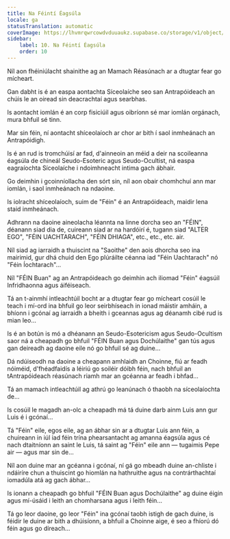 ```yaml
---
title: Na Féintí Éagsúla
locale: ga
statusTranslation: automatic
coverImage: https://lhvmrqwrcowdvduuaukz.supabase.co/storage/v1/object/public/strapi-uploads/small_cover-tratado-de-psicologia-revolucionaria.webp-5e15e1cec4e0ebebcde5d7fc7565d8fd.webp
sidebar:
    label: 10. Na Féintí Éagsúla
    order: 10
---
```

Níl aon fhéiniúlacht shainithe ag an Mamach Réasúnach ar a dtugtar fear go mícheart.

Gan dabht is é an easpa aontachta Síceolaíche seo san Antrapóideach an chúis le an oiread sin deacrachtaí agus searbhas.

Is aontacht iomlán é an corp fisiciúil agus oibríonn sé mar iomlán orgánach, mura bhfuil sé tinn.

Mar sin féin, ní aontacht shíceolaíoch ar chor ar bith í saol inmheánach an Antrapóidigh.

Is é an rud is tromchúisí ar fad, d'ainneoin an méid a deir na scoileanna éagsúla de chineál Seudo-Esoteric agus Seudo-Ocultist, ná easpa eagraíochta Síceolaíche i ndoimhneacht intima gach ábhair.

Go deimhin i gcoinníollacha den sórt sin, níl aon obair chomhchuí ann mar iomlán, i saol inmheánach na ndaoine.

Is iolracht shíceolaíoch, suim de "Féin" é an Antrapóideach, maidir lena staid inmheánach.

Adhrann na daoine aineolacha léannta na linne dorcha seo an "FÉIN", déanann siad dia de, cuireann siad ar na hardóirí é, tugann siad "ALTER EGO", "FÉIN UACHTARACH", "FÉIN DHIAGA", etc., etc., etc. air.

Níl siad ag iarraidh a thuiscint na "Saoithe" den aois dhorcha seo ina mairimid, gur dhá chuid den Ego plúráilte céanna iad "Féin Uachtarach" nó "Féin Íochtarach"...

Níl "FÉIN Buan" ag an Antrapóideach go deimhin ach iliomad "Féin" éagsúil Infridhaonna agus áiféiseach.

Tá an t-ainmhí intleachtúil bocht ar a dtugtar fear go mícheart cosúil le teach i mí-ord ina bhfuil go leor seirbhíseach in ionad máistir amháin, a bhíonn i gcónaí ag iarraidh a bheith i gceannas agus ag déanamh cibé rud is mian leo...

Is é an botún is mó a dhéanann an Seudo-Esotericism agus Seudo-Ocultism saor ná a cheapadh go bhfuil "FÉIN Buan agus Dochúlaithe" gan tús agus gan deireadh ag daoine eile nó go bhfuil sé ag duine...

Dá ndúiseodh na daoine a cheapann amhlaidh an Choinne, fiú ar feadh nóiméid, d'fhéadfaidís a léiriú go soiléir dóibh féin, nach bhfuil an tAntrapóideach réasúnach riamh mar an gcéanna ar feadh i bhfad...

Tá an mamach intleachtúil ag athrú go leanúnach ó thaobh na síceolaíochta de...

Is cosúil le magadh an-olc a cheapadh má tá duine darb ainm Luis ann gur Luis é i gcónaí...

Tá "Féin" eile, egos eile, ag an ábhar sin ar a dtugtar Luis ann féin, a chuireann in iúl iad féin trína phearsantacht ag amanna éagsúla agus cé nach dtaitníonn an saint le Luis, tá saint ag "Féin" eile ann — tugaimis Pepe air — agus mar sin de...

Níl aon duine mar an gcéanna i gcónaí, ní gá go mbeadh duine an-chliste i ndáiríre chun a thuiscint go hiomlán na hathruithe agus na contrárthachtaí iomadúla atá ag gach ábhar...

Is ionann a cheapadh go bhfuil "FÉIN Buan agus Dochúlaithe" ag duine éigin agus mí-úsáid i leith an chomharsana agus i leith féin...

Tá go leor daoine, go leor "Féin" ina gcónaí taobh istigh de gach duine, is féidir le duine ar bith a dhúisíonn, a bhfuil a Choinne aige, é seo a fhíorú dó féin agus go díreach...

